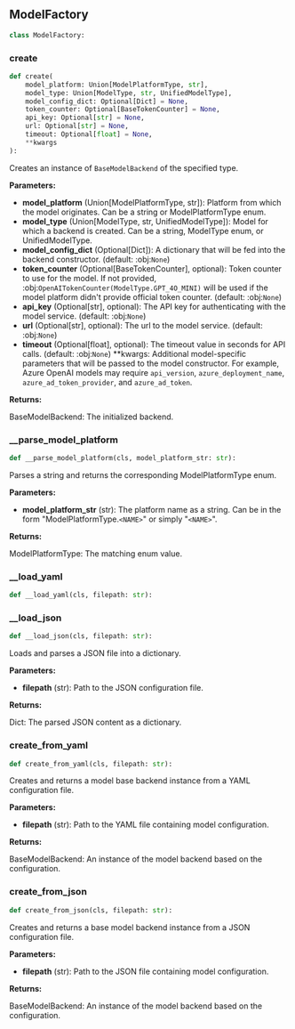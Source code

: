 <a id="camel.models.model_factory"></a>

<a id="camel.models.model_factory.ModelFactory"></a>

## ModelFactory

```python
class ModelFactory:
```

<a id="camel.models.model_factory.ModelFactory.create"></a>

### create

```python
def create(
    model_platform: Union[ModelPlatformType, str],
    model_type: Union[ModelType, str, UnifiedModelType],
    model_config_dict: Optional[Dict] = None,
    token_counter: Optional[BaseTokenCounter] = None,
    api_key: Optional[str] = None,
    url: Optional[str] = None,
    timeout: Optional[float] = None,
    **kwargs
):
```

Creates an instance of `BaseModelBackend` of the specified type.

**Parameters:**

- **model_platform** (Union[ModelPlatformType, str]): Platform from which the model originates. Can be a string or ModelPlatformType enum.
- **model_type** (Union[ModelType, str, UnifiedModelType]): Model for which a backend is created. Can be a string, ModelType enum, or UnifiedModelType.
- **model_config_dict** (Optional[Dict]): A dictionary that will be fed into the backend constructor. (default: :obj:`None`)
- **token_counter** (Optional[BaseTokenCounter], optional): Token counter to use for the model. If not provided, :obj:`OpenAITokenCounter(ModelType.GPT_4O_MINI)` will be used if the model platform didn't provide official token counter. (default: :obj:`None`)
- **api_key** (Optional[str], optional): The API key for authenticating with the model service. (default: :obj:`None`)
- **url** (Optional[str], optional): The url to the model service. (default: :obj:`None`)
- **timeout** (Optional[float], optional): The timeout value in seconds for API calls. (default: :obj:`None`) **kwargs: Additional model-specific parameters that will be passed to the model constructor. For example, Azure OpenAI models may require `api_version`, `azure_deployment_name`, `azure_ad_token_provider`, and `azure_ad_token`.

**Returns:**

  BaseModelBackend: The initialized backend.

<a id="camel.models.model_factory.ModelFactory.__parse_model_platform"></a>

### __parse_model_platform

```python
def __parse_model_platform(cls, model_platform_str: str):
```

Parses a string and returns the corresponding ModelPlatformType
enum.

**Parameters:**

- **model_platform_str** (str): The platform name as a string. Can be in the form "ModelPlatformType.`<NAME>`" or simply "`<NAME>`".

**Returns:**

  ModelPlatformType: The matching enum value.

<a id="camel.models.model_factory.ModelFactory.__load_yaml"></a>

### __load_yaml

```python
def __load_yaml(cls, filepath: str):
```

<a id="camel.models.model_factory.ModelFactory.__load_json"></a>

### __load_json

```python
def __load_json(cls, filepath: str):
```

Loads and parses a JSON file into a dictionary.

**Parameters:**

- **filepath** (str): Path to the JSON configuration file.

**Returns:**

  Dict: The parsed JSON content as a dictionary.

<a id="camel.models.model_factory.ModelFactory.create_from_yaml"></a>

### create_from_yaml

```python
def create_from_yaml(cls, filepath: str):
```

Creates and returns a model base backend instance
from a YAML configuration file.

**Parameters:**

- **filepath** (str): Path to the YAML file containing model configuration.

**Returns:**

  BaseModelBackend: An instance of the model backend based on the
configuration.

<a id="camel.models.model_factory.ModelFactory.create_from_json"></a>

### create_from_json

```python
def create_from_json(cls, filepath: str):
```

Creates and returns a base model backend instance
from a JSON configuration file.

**Parameters:**

- **filepath** (str): Path to the JSON file containing model configuration.

**Returns:**

  BaseModelBackend: An instance of the model backend based on the
configuration.
